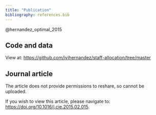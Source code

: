 ```yaml
---
title: "Publication"
bibliography: references.bib
---
```


@hernandez_optimal_2015

## Code and data

View at: <https://github.com/ivihernandez/staff-allocation/tree/master>

## Journal article

The article does not provide permissions to reshare, so cannot be uploaded.

If you wish to view this article, please navigate to: <https://doi.org/10.1016/j.cie.2015.02.015>.